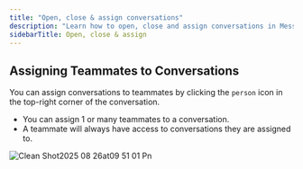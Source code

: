 ```yaml
---
title: "Open, close & assign conversations"
description: "Learn how to open, close and assign conversations in MessageDesk."
sidebarTitle: Open, close & assign
---
```


## Assigning Teammates to Conversations

You can assign conversations to teammates by clicking the `person` icon in the top-right corner of the conversation.

- You can assign 1 or many teammates to a conversation.
- A teammate will always have access to conversations they are assigned to.

![Clean Shot2025 08 26at09 51 01 Pn](/images/CleanShot2025-08-26at09.51.01.png)